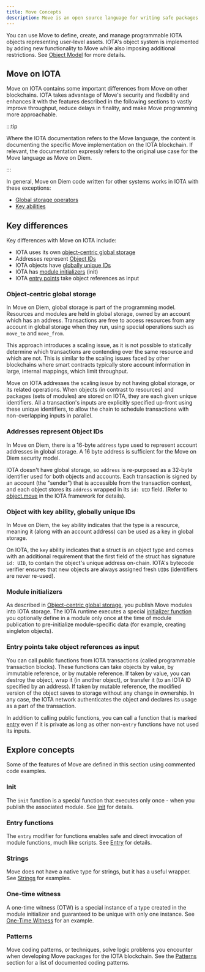 ```yaml
---
title: Move Concepts
description: Move is an open source language for writing safe packages to manipulate on-chain objects
---
```



<MoveSummary />

You can use Move to define, create, and manage programmable IOTA objects representing user-level assets. IOTA's object system is implemented by adding new functionality to Move while also imposing additional restrictions. See [Object Model](./../objects/object-model.mdx) for more details.

## Move on IOTA


Move on IOTA contains some important differences from Move on other blockchains. IOTA takes advantage of Move's security and flexibility and enhances it with the features described in the following sections to vastly improve throughput, reduce delays in finality, and make Move programming more approachable.


:::tip

Where the IOTA documentation refers to the Move language, the content is documenting the specific Move implementation on the IOTA blockchain. If relevant, the documentation expressly refers to the original use case for the Move language as Move on Diem.

:::

In general, Move on Diem code written for other systems works in IOTA with these exceptions:

- [Global storage operators](https://move-language.github.io/move/global-storage-operators.html)
- [Key abilities](https://github.com/move-language/move/blob/main/language/documentation/book/src/abilities.md)

## Key differences

Key differences with Move on IOTA include:

- IOTA uses its own [object-centric global storage](#object-centric-global-storage)
- Addresses represent [Object IDs](#addresses-represent-object-ids)
- IOTA objects have [globally unique IDs](#object-with-key-ability-globally-unique-ids)
- IOTA has [module initializers](#module-initializers) (init)
- IOTA [entry points](#entry-points-take-object-references-as-input) take object references as input

### Object-centric global storage

In Move on Diem, global storage is part of the programming model. Resources and modules are held in global storage, owned by an account which has an address. Transactions are free to access resources from any account in global storage when they run, using special operations such as `move_to` and `move_from`.

This approach introduces a scaling issue, as it is not possible to statically determine which transactions are contending over the same resource and which are not.  This is similar to the scaling issues faced by other blockchains where smart contracts typically store account information in large, internal mappings, which limit throughput.

Move on IOTA addresses the scaling issue by not having global storage, or its related operations. When objects (in contrast to resources) and packages (sets of modules) are stored on IOTA, they are each given unique identifiers.  All a transaction's inputs are explicitly specified up-front using these unique identifiers, to allow the chain to schedule transactions with non-overlapping inputs in parallel.

### Addresses represent Object IDs

In Move on Diem, there is a 16-byte `address` type used to represent account addresses in global storage. A 16 byte address is sufficient for the Move on Diem security model.

IOTA doesn't have global storage, so `address` is re-purposed as a 32-byte identifier used for both objects and accounts. Each transaction is signed by an account (the "sender") that is accessible from the transaction context, and each object stores its `address` wrapped in its `id: UID` field. (Refer to [object.move](https://github.com/iotaledger/iota/tree/develop/crates/iota-framework/packages/iota-framework/sources/object.move) in the IOTA framework for details).

### Object with key ability, globally unique IDs

In Move on Diem, the `key` ability indicates that the type is a resource, meaning it (along with an account address) can be used as a key in global storage.

On IOTA, the `key` ability indicates that a struct is an object type and comes with an additional requirement that the first field of the struct has signature `id: UID`, to contain the object's unique address on-chain. IOTA's bytecode verifier ensures that new objects are always assigned fresh `UID`s (identifiers are never re-used).

### Module initializers

As described in [Object-centric global storage](#object-centric-global-storage), you publish Move modules into IOTA storage. The IOTA runtime executes a special [initializer function](init.mdx) you optionally define in a module only once at the time of module publication to pre-initialize module-specific data (for example, creating singleton objects).

### Entry points take object references as input

You can call public functions from IOTA transactions (called programmable transaction blocks). These functions can take objects by value, by immutable reference, or by mutable reference. If taken by value, you can destroy the object, wrap it (in another object), or transfer it (to an IOTA ID specified by an address). If taken by mutable reference, the modified version of the object saves to storage without any change in ownership. In any case, the IOTA network authenticates the object and declares its usage as a part of the transaction.

In addition to calling public functions, you can call a function that is marked [entry](entry-functions.mdx) even if it is private as long as other non-`entry` functions have not used its inputs.


## Explore concepts

Some of the features of Move are defined in this section using commented code examples.

### Init

The `init` function is a special function that executes only once - when you publish the associated module. See [Init](init.mdx) for details.

### Entry functions

The `entry` modifier for functions enables safe and direct invocation of module functions, much like scripts. See [Entry](entry-functions.mdx) for details.

### Strings

Move does not have a native type for strings, but it has a useful wrapper. See [Strings](strings.mdx) for examples.

### One-time witness

A one-time witness (OTW) is a special instance of a type created in the module initializer and guaranteed to be unique with only one instance. See [One-Time Witness](one-time-witness.mdx) for an example.

### Patterns

Move coding patterns, or techniques, solve logic problems you encounter when developing Move packages for the IOTA blockchain. See the [Patterns](patterns.mdx) section for a list of documented coding patterns.
